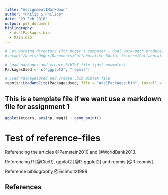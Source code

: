 ```yaml
---
title: "Assignment1Markdown"
author: "Philip & Philipp"
date: "23 Feb 2016"
output: pdf_document
bibliography:
  - Ass1Packages.bib
  - Main.bib
---
```


```r
# Set working directory (for Unger's computer - dual work-path produces an error)
#setwd("/Users/Unger/Documents/Collaborative Social Science/Collaborative Analysis Assignments/PandP_Ass1")

# Load packages and create BibTeX file (just examples)
PackagesUsed <- c("ggplot2", "repmis")

# Load PackagesUsed and create .bib BibTeX file
repmis::LoadandCite(PackagesUsed, file = "Ass1Packages.bib", install = FALSE)
```

## This is a template file if we want use a markdown file for assignment 1

``` r
ggplot(mtcars, aes(hp, mpg)) + geom_point()
```

# Test of reference-files

Referencing the articles @Pemstein2010 and @WorldBank2013.

Referencing R [@CiteR], ggplot2 [@R-ggplot2] and repmis [@R-repmis].

Reference bibliography @Eichholtz1998

## References
